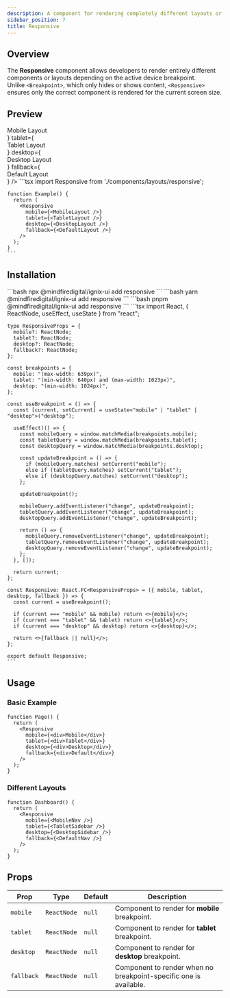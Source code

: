 ```yaml
---
description: A component for rendering completely different layouts or components per device breakpoint.
sidebar_position: 7
title: Responsive
---
```



## Overview

The **Responsive** component allows developers to render entirely different components or layouts depending on the active device breakpoint.  
Unlike `<Breakpoint>`, which only hides or shows content, `<Responsive>` ensures only the correct component is rendered for the current screen size.

## Preview

<Tabs defaultValue="preview">
  <TabItem value="preview" label="Preview" default>
    <div className="p-4 border rounded-lg">
      <Responsive 
        mobile={<div className="bg-blue-500 text-white p-4 rounded">Mobile Layout</div>}
        tablet={<div className="bg-green-500 text-white p-4 rounded">Tablet Layout</div>}
        desktop={<div className="bg-purple-500 text-white p-4 rounded">Desktop Layout</div>}
        fallback={<div className="bg-gray-500 text-white p-4 rounded">Default Layout</div>}
      />
    </div>
  </TabItem>
  <TabItem value="code" label="Code">
    ```tsx
    import Responsive from './components/layouts/responsive';

    function Example() {
      return (
        <Responsive 
          mobile={<MobileLayout />}
          tablet={<TabletLayout />}
          desktop={<DesktopLayout />}
          fallback={<DefaultLayout />}
        />
      );
    }
    ```
  </TabItem>
</Tabs>

## Installation

<Tabs>
  <TabItem value="npm" label="npm" default>
    ```bash
    npx @mindfiredigital/ignix-ui add responsive
    ```
  </TabItem>
  <TabItem value="yarn" label="yarn">
    ```bash
    yarn @mindfiredigital/ignix-ui add responsive
    ```
  </TabItem>
  <TabItem value="pnpm" label="pnpm">
    ```bash
    pnpm @mindfiredigital/ignix-ui add responsive
    ```
  </TabItem>
  <TabItem value="manual" label="manual" className="max-h-[500px] overflow-y-auto">
    ```tsx
    import React, { ReactNode, useEffect, useState } from "react";

    type ResponsiveProps = {
      mobile?: ReactNode;
      tablet?: ReactNode;
      desktop?: ReactNode;
      fallback?: ReactNode;
    };

    const breakpoints = {
      mobile: "(max-width: 639px)",
      tablet: "(min-width: 640px) and (max-width: 1023px)",
      desktop: "(min-width: 1024px)",
    };

    const useBreakpoint = () => {
      const [current, setCurrent] = useState<"mobile" | "tablet" | "desktop">("desktop");

      useEffect(() => {
        const mobileQuery = window.matchMedia(breakpoints.mobile);
        const tabletQuery = window.matchMedia(breakpoints.tablet);
        const desktopQuery = window.matchMedia(breakpoints.desktop);

        const updateBreakpoint = () => {
          if (mobileQuery.matches) setCurrent("mobile");
          else if (tabletQuery.matches) setCurrent("tablet");
          else if (desktopQuery.matches) setCurrent("desktop");
        };

        updateBreakpoint();

        mobileQuery.addEventListener("change", updateBreakpoint);
        tabletQuery.addEventListener("change", updateBreakpoint);
        desktopQuery.addEventListener("change", updateBreakpoint);

        return () => {
          mobileQuery.removeEventListener("change", updateBreakpoint);
          tabletQuery.removeEventListener("change", updateBreakpoint);
          desktopQuery.removeEventListener("change", updateBreakpoint);
        };
      }, []);

      return current;
    };

    const Responsive: React.FC<ResponsiveProps> = ({ mobile, tablet, desktop, fallback }) => {
      const current = useBreakpoint();

      if (current === "mobile" && mobile) return <>{mobile}</>;
      if (current === "tablet" && tablet) return <>{tablet}</>;
      if (current === "desktop" && desktop) return <>{desktop}</>;

      return <>{fallback || null}</>;
    };

    export default Responsive;
    ```
  </TabItem>
</Tabs>

## Usage

### Basic Example

```tsx
function Page() {
  return (
    <Responsive
      mobile={<div>Mobile</div>}
      tablet={<div>Tablet</div>}
      desktop={<div>Desktop</div>}
      fallback={<div>Default</div>}
    />
  );
}
```

### Different Layouts

```tsx
function Dashboard() {
  return (
    <Responsive
      mobile={<MobileNav />}
      tablet={<TabletSidebar />}
      desktop={<DesktopSidebar />}
      fallback={<DefaultNav />}
    />
  );
}
```

## Props

| Prop       | Type        | Default | Description                                                       |
|------------|-------------|---------|-------------------------------------------------------------------|
| `mobile`   | `ReactNode` | `null`  | Component to render for **mobile** breakpoint.                    |
| `tablet`   | `ReactNode` | `null`  | Component to render for **tablet** breakpoint.                    |
| `desktop`  | `ReactNode` | `null`  | Component to render for **desktop** breakpoint.                   |
| `fallback` | `ReactNode` | `null`  | Component to render when no breakpoint-specific one is available. |
